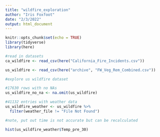 ```yaml
---
title: "wildfire_exploration"
author: "Iris Foxfoot"
date: "2/3/2022"
output: html_document
---
```


```r
knitr::opts_chunk$set(echo = TRUE)
library(tidyverse)
library(here)
```

```r
#read in datasets
ca_wildfire <- read_csv(here("California_Fire_Incidents.csv"))

us_wildfire <- read_csv(here("archive", "FW_Veg_Rem_Combined.csv"))
```

```r
#explore us wildfire dataset

#17630 rows with no NAs
us_wildfire_no_na <- na.omit(us_wildfire)

#41132 entries with weather data
us_wildfire_weather <- us_wildfire %>% 
  filter(weather_file != "File Not Found")

#note, put out time is not accurate but can be recalculated

hist(us_wildfire_weather$Temp_pre_30)
```

